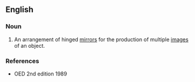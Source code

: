==English==

===Noun===
{{en-noun}}

# {{lb|en|obsolete}} An arrangement of hinged [[mirror]]s for the production of multiple [[image]]s of an object.

===References===
* OED 2nd edition 1989